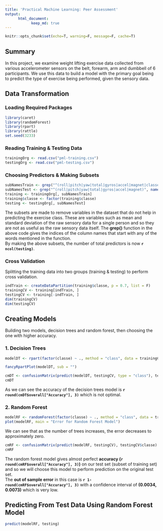 ---
title: 'Practical Machine Learning: Peer Assessment'
output: 
      html_document: 
            keep_md: true
---

```{r setup, include=F}
knitr::opts_chunk$set(echo=T, warning=F, message=F, cache=T)
```


## Summary
In this project, we examine weight lifting exercise data collected from various accelerometer
sensors on the belt, forearm, arm and dumbbell of 6 participants. We use this data to build a model
with the primary goal being to predict the type of exercise being performed, given the sensory data.


## Data Transformation
### Loading Required Packages
```{r}
library(caret)
library(randomForest)
library(rpart)
library(rattle)
set.seed(3233)
```


### Reading Training & Testing Data
```{r}
trainingOrg <- read.csv("pml-training.csv")
testingOrg <- read.csv("pml-testing.csv")
```


### Choosing Predictors & Making Subsets
```{r}
subNamesTrain <- grep("^(roll|pitch|yaw|total|gyros|accel|magnet|classe)", names(trainingOrg))
subNamesTest <- grep("^(roll|pitch|yaw|total|gyros|accel|magnet)", names(testingOrg))
training <- trainingOrg[, subNamesTrain]
training$classe <- factor(training$classe)
testing <- testingOrg[, subNamesTest]
```
The subsets are made to remove variables in the dataset that do not help in predicting the exercise
class. These are variables such as mean and standard deviation of the raw sensory data for a single
person and so they are not as useful as the raw sensory data itself. The **grep()** function in the
above code gives the indices of the column names that start with any of the words mentioned in the
function.  
By making the above subsets, the number of total predictors is now **`r ncol(testing)`**.


### Cross Validation
Splitting the training data into two groups (training & testing) to perform cross validation.
```{r}
indTrain <- createDataPartition(training$classe, p = 0.7, list = F)
trainingCV <- training[indTrain, ]
testingCV <- training[-indTrain, ]
dim(trainingCV)
dim(testingCV)
```


## Creating Models
Building two models, decision trees and random forest, then choosing the one with higher accuracy.

### 1. Decision Trees
```{r}
modelDT <- rpart(factor(classe) ~ ., method = "class", data = trainingCV)
```

```{r, fig.height=25, fig.width=15}
fancyRpartPlot(modelDT, sub = "")
```

```{r}
cmDT <- confusionMatrix(predict(modelDT, testingCV, type = "class"), testingCV$classe)
cmDT
```

As we can see the accuracy of the decision trees model is **`r round(cmDT$overall["Accuracy"], 3)`**
which is not optimal.


### 2. Random Forest
```{r}
modelRF <- randomForest(factor(classe) ~ ., method = "class", data = trainingCV)
plot(modelRF, main = "Error for Random Forest Model")
```


We can see that as the number of trees increases, the error decreases to approximately zero.


```{r}
cmRF <- confusionMatrix(predict(modelRF, testingCV), testingCV$classe)
cmRF
```
The random forest model gives almost perfect **accuracy (`r round(cmRF$overall["Accuracy"], 3)`)**
on our test set (subset of training set) and so we will choose this model to perform prediction on
the original test set.  
The **out of sample error** in this case is **`r 1-round(cmRF$overall["Accuracy"], 3)`** with
a confidence interval of **(0.0034, 0.0073)** which is very low.


## Predicting From Test Data Using Random Forest Model
```{r}
predict(modelRF, testing)
```